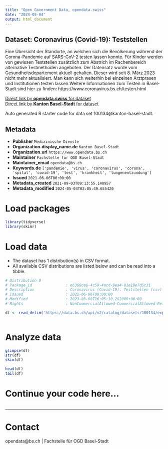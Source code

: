 ```yaml
---
title: "Open Government Data, opendata.swiss"
date: "2024-05-04"
output: html_document
---
```


## Dataset: Coronavirus (Covid-19): Teststellen

Eine Übersicht der Standorte, an welchen sich die Bevölkerung während der Corona-Pandemie auf SARS-CoV-2 testen lassen konnte. Für Kinder werden von gewissen Teststellen zusätzlich zum Abstrich im Rachenbereich alternative Testmethoden angeboten. Der Datensatz wurde vom Gesundheitsdepartement aktuell gehalten. Dieser wird seit 8. März 2023 nicht mehr aktualisiert. Man kann sich weiterhin bei einzelnen Arztpraxen und Institutionen testen lassen.Weitere Informationen zum Testen in Basel-Stadt sind hier zu finden: https://www.coronavirus.bs.ch/testen.html

[Direct link by **opendata.swiss** for dataset](https://opendata.swiss/de/dataset/coronavirus-covid-19-teststellen)<br>
[Direct link by **Kanton Basel-Stadt** for dataset](https://data.bs.ch/explore/dataset/100134/)

Auto generated R starter code for data set 100134@kanton-basel-stadt.

## Metadata

- **Publisher** `Medizinische Dienste`
- **Organization.display_name.de** `Kanton Basel-Stadt`
- **Organization.url** `https://www.opendata.bs.ch`
- **Maintainer** `Fachstelle für OGD Basel-Stadt`
- **Maintainer_email** `opendata@bs.ch`
- **Keywords.de** `['pandemie', 'virus', 'coronavirus', 'corona', 'spital', 'covid-19', 'test', 'krankheit', 'lungenentzundung']`
- **Issued** `2021-06-06T00:00:00`
- **Metadata_created** `2021-09-03T09:13:55.140957`
- **Metadata_modified** `2024-05-04T02:05:49.655420`


# Load packages

```r

library(tidyverse)
library(skimr)

```

# Load data

-   The dataset has 1 distribution(s) in CSV format.
-   All available CSV distributions are listed below and can be read into a tibble.

```r

# Distribution 0
# Package_id               : e6368ce6-4c59-4acd-9ea4-81e19e7d5c31
# Description              : Coronavirus (Covid-19): Teststellen (csv)
# Issued                   : 2021-06-06T00:00:00
# Modified                 : 2023-03-08T16:05:10.262000+00:00
# Rights                   : NonCommercialAllowed-CommercialAllowed-ReferenceRequired

df <- read_delim('https://data.bs.ch/api/v2/catalog/datasets/100134/exports/csv')



```

# Analyze data

```r

glimpse(df)
str(df)
skim(df)

head(df)
tail(df)

```

# Continue your code here...

```r

```

------------------------------------------------------------------------

# Contact

opendata@bs.ch | Fachstelle für OGD Basel-Stadt

